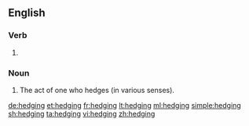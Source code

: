 ==English==

===Verb===
{{head|en|present participle}}

# {{present participle of|hedge|lang=en}}

===Noun===
{{en-noun}}

# The act of one who hedges (in various senses).

[[de:hedging]]
[[et:hedging]]
[[fr:hedging]]
[[lt:hedging]]
[[ml:hedging]]
[[simple:hedging]]
[[sh:hedging]]
[[ta:hedging]]
[[vi:hedging]]
[[zh:hedging]]